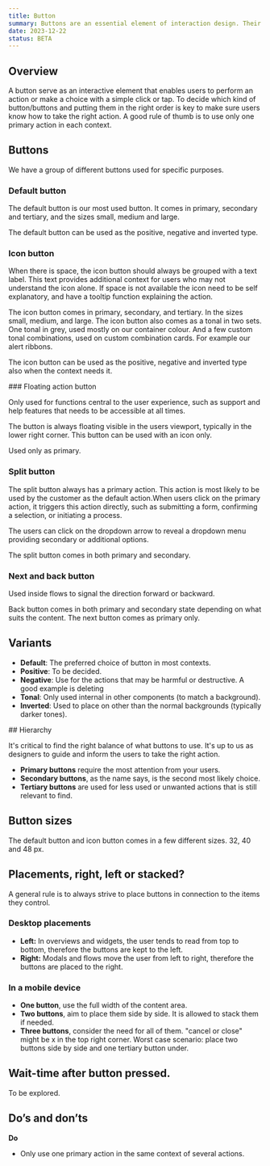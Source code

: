 ```yaml
---
title: Button
summary: Buttons are an essential element of interaction design. Their primary role is to help people take actions quickly.
date: 2023-12-22
status: BETA
---
```


## Overview

A button serve as an interactive element that enables users to perform an action or make a choice with a simple click or tap. To decide which kind of button/buttons and putting them in the right order is key to make sure users know how to take the right action. A good rule of thumb is to use only one primary action in each context. 

## Buttons

We have a group of different buttons used for specific purposes.

<Grid columns="3" gap="s">
  <Figma node="227-1446" caption="Default button" />
  <Figma node="227-1455" caption="Icon button" />
  <Figma node="227-1458" caption="Floating action button" />
  <Figma node="227-9028" caption="Split button" />
  <Figma node="227-9030" caption="Next and back button" />
</Grid>

### Default button

The default button is our most used button. It comes in primary, secondary and tertiary, and the sizes small, medium and large.

The default button can be used as the positive, negative and inverted type. 
<Grid columns="2" gap="s">
  <Figma node="227-15292" caption="Primary, secondary and tertiary" />
  <Figma node="227-15605" caption="Positive and negative" />
</Grid>

<Spacer size="medium" decorated />

### Icon button

When there is space, the icon button should always be grouped with a text label. This text provides additional context for users who may not understand the icon alone. If space is not available the icon need to be self explanatory, and have a tooltip function explaining the action.

The icon button comes in primary, secondary, and tertiary. In the sizes small, medium, and large. The icon button also comes as a tonal in two sets. One tonal in grey, used mostly on our container colour. And a few custom tonal combinations, used on custom combination cards. For example our alert ribbons.

The icon button can be used as the positive, negative and inverted type also when the context needs it. 

<Grid columns={3} gap="s">
  <Figma node="227-1363" caption="Icon button – default and positive" />
  <Figma node="227-1372" caption="Tonal and custom tonal" />
  <Figma node="227-1375" caption="Tonal custom combinations on alert ribbon" />
</Grid>

<Spacer size="medium" />

<Grid columns="2" gap="s">
<div>
### Floating action button

Only used for functions central to the user experience, such as support and help features that needs to be accessible at all times.

The button is always floating visible in the users viewport, typically in the lower right corner. This button can be used with an icon only.

Used only as primary.
</div>
<Figma node="227-17491" caption="Floating action button" />
</Grid>

<Spacer size="medium" />

### Split button

The split button always has a primary action. This action is most likely to be used by the customer as the default action.When users click on the primary action, it triggers this action directly, such as submitting a form, confirming a selection, or initiating a process.

The users can click on the dropdown arrow to reveal a dropdown menu providing secondary or additional options.

The split button comes in both primary and secondary.

<Grid columns="2" gap="s">
  <Figma node="227-18284" caption="Split button – primary and secondary" />
  <Figma node="574-5488" caption="Split button – active with dropdown" />
</Grid>

### Next and back button

Used inside flows to signal the direction forward or backward.

Back button comes in both primary and secondary state depending on what suits the content. The next button comes as primary only.
<Grid columns={3} gap="s">
  <Figma node="227-18340" caption="Next button" />
  <Figma node="227-18349" caption="Back button – primary" />
  <Figma node="227-18352" caption="Back button – secondary" />
</Grid>

<Spacer size="medium" decorated />

## Variants

- **Default**: The preferred choice of button in most contexts.
- **Positive**: To be decided.
- **Negative**: Use for the actions that may be harmful or destructive. A good example is deleting
- **Tonal**: Only used internal in other components (to match a background).
- **Inverted**: Used to place on other than the normal backgrounds (typically darker tones).

<Figma node="232-2274" caption="Button variants" height="300" />

<Spacer size="medium" decorated />

<Grid columns="2" gap="s">
## Hierarchy

It's critical to find the right balance of what buttons to use. It's up to us as designers to guide and inform the users to take the right action.

- **Primary buttons** require the most attention from your users.
- **Secondary buttons**, as the name says, is the second most likely choice.
- **Tertiary buttons** are used for less used or unwanted actions that is still relevant to find.

<Figma node="232-3072" caption="From the top – primary, secondary, tertiary" />
</Grid>

<Spacer size="medium" decorated />

## Button sizes

The default button and icon button comes in a few different sizes. 32, 40 and 48 px. 

<Grid columns={3} gap="s">
  <Figma node="232-3342" caption="Small – used in confined spaces, like tables." />
  <Figma node="232-3344" caption="Medium – the default size. When in doubt, go for medium." />
  <Figma node="232-3346" caption="Large – only used in large areas like a hero." />
</Grid>

<Spacer size="medium" decorated />

## Placements, right, left or stacked?

A general rule is to always strive to place buttons in connection to the items they control. 

### Desktop placements

- **Left:** In overviews and widgets, the user tends to read from top to bottom, therefore the buttons are kept to the left.
- **Right:** Modals and flows move the user from left to right, therefore the buttons are placed to the right. 

<Grid columns="2" gap="s">
  <Figma node="489-7502" caption="Placement left" />
  <Figma node="232-3505" caption="Placement right" />
</Grid>

### In a mobile device

- **One button**, use the full width of the content area.
- **Two buttons**, aim to place them side by side. It is allowed to stack them if needed.
- **Three buttons**, consider the need for all of them. "cancel or close" might be x in the top right corner. Worst case scenario: place  two buttons side by side and one tertiary button under.

<Grid columns="2" gap="s">
  <Figma node="489-7723" caption="One button in mobile" />
  <Figma node="489-7651" caption="Side by side in mobile" />
</Grid>

<Spacer size="medium" decorated />

## Wait-time after button pressed.

To be explored.

<Spacer size="medium" decorated />

## Do’s and don’ts

**Do**

- Only use one primary action in the same context of several actions.

<Grid columns="2" gap="s">
  <Do>
    <Figma node="312-3091" />
  </Do>
</Grid>